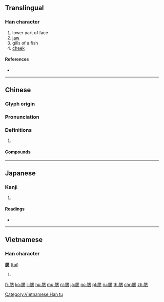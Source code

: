 {{character info/new}}
==Translingual==

===Han character===
{{Han char|rn=130|rad=肉|as=09|sn=13|four=76230|canj=BWP|ids=⿰月思}}

# lower part of face
# [[jaw]]
# gills of a fish
# [[cheek]]

====References====
* {{Han ref|kx=0989.100|dkj=29702|dj=1441.140|hdz=32096.040|uh=816E|ud=33134|bh=B87C|bd=47228}}

----

==Chinese==
{{zh-forms|alt=顋}}

===Glyph origin===
{{Han etym}}

===Pronunciation===
{{zh-pron
|m=sāi
|c=soi1
|h=pfs=
|md=
|mn=sai/chhi
|mn_note=sai - literary; chhi - vernacular
|w=
|mc=
|oc=y
|cat=
}}

===Definitions===
{{zh-hanzi}}

# {{rfdef|lang=zh}}

====Compounds====
{{zh-der|二腮類|別頦腮|尖嘴猴腮|托腮|抓耳搔腮|抓耳撓腮|拙口笨腮|拙口鈍腮|搔耳抓腮|撧耳撓腮|撾耳揉腮|撾耳撓腮|暴腮龍門|曝腮龍門|杏臉桃腮|桃腮杏臉|滿腮|爬耳搔腮|痄腮|直鼻權腮|眼嵌縮腮|窮腮乞臉|笨嘴拙腮|笨嘴笨腮|絡腮鬍|脣不離腮|腮幫子|腮斗|腮腺|腮腺炎|腮頰|落腮鬍|香腮}}

----

==Japanese==

===Kanji===
{{ja-kanji|grade=|rs=肉09}}

# {{defn|lang=ja|sort=肉09}}

====Readings====
* {{ja-readings|on=[[さい]] (sai)|kun=[[あご]] (ago), [[えら]] (era)|nanori=}}

----

==Vietnamese==

===Han character===
'''腮''' ([[tai]])

# {{defn|lang=vi}}

[[Category:Vietnamese Han tu]]

[[fr:腮]]
[[ko:腮]]
[[li:腮]]
[[hu:腮]]
[[mg:腮]]
[[nl:腮]]
[[ja:腮]]
[[no:腮]]
[[pl:腮]]
[[ru:腮]]
[[th:腮]]
[[chr:腮]]
[[zh:腮]]